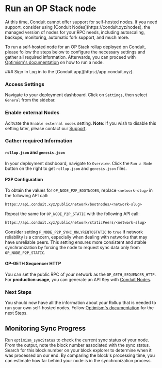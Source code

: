 
# Run an OP Stack node

<Callout type="info" emoji="ℹ️">
  At this time, Conduit cannot offer support for self-hosted nodes. If you need
  support, consider using [Conduit Nodes](https://conduit.xyz/nodes), the
  managed version of nodes for your RPC needs, including autoscaling, backups,
  monitoring, automatic fork support, and much more.
</Callout>

To run a self-hosted node for an OP Stack rollup deployed on Conduit, please follow the steps below to configure the necessary settings and gather all required information. Afterwards, you can proceed with [Optimism's documentation](https://docs.optimism.io/builders/node-operators/tutorials/node-from-docker) on how to run a node.

<Steps>
### Sign In
Log in to the [Conduit app](https://app.conduit.xyz).
 
### Access Settings
Navigate to your deployment dashboard. Click on `Settings`, then select `General` from the sidebar.

### Enable external Nodes

Acitvate the `Enable external nodes` setting. **Note**: If you wish to disable this setting later, please contact our [Support](https://conduitxyz.typeform.com/to/kGF2oAj1#source=website).

### Gather required Information

#### `rollup.json` and `genesis.json`

In your deployment dashboard, navigate to `Overview`. Click the `Run a Node` button on the right to get `rollup.json` and `genesis.json` files.

#### P2P Configuration

To obtain the values for `OP_NODE_P2P_BOOTNODES`, replace `<network-slug>` in the following API call:

```txt copy
https://api.conduit.xyz/public/network/bootnodes/<network-slug>
```

Repeat the same for `OP_NODE_P2P_STATIC` with the following API call:

```txt copy
https://api.conduit.xyz/public/network/staticPeers/<network-slug>
```

Consider setting `P_NODE_P2P_SYNC_ONLYREQTOSTATIC` to `true` if network reliability is a concern, especially when dealing with networks that may have unreliable peers. This setting ensures more consistent and stable synchronization by forcing the node to request sync data only from `OP_NODE_P2P_STATIC`.

#### OP-GETH Sequencer HTTP

You can set the public RPC of your network as the `OP_GETH_SEQUENCER_HTTP`. For **production usage**, you can generate an API Key with [Conduit Nodes](https://conduit.xyz/nodes).

### Next Steps

You should now have all the information about your Rollup that is needed to run your own self-hosted nodes. Follow [Optimism's documentation](https://docs.optimism.io/builders/node-operators/tutorials/node-from-docker) for the next Steps.

</Steps>

## Monitoring Sync Progress

Run [`optimism_syncStatus`](https://docs.optimism.io/builders/node-operators/json-rpc#optimism_syncstatus) to check the current sync status of your node. From the output, note the block number associated with the sync status. Search for this block number on your block explorer to determine when it was processed on our end. By comparing the block's processing time, you can estimate how far behind your node is in the synchronization process.
